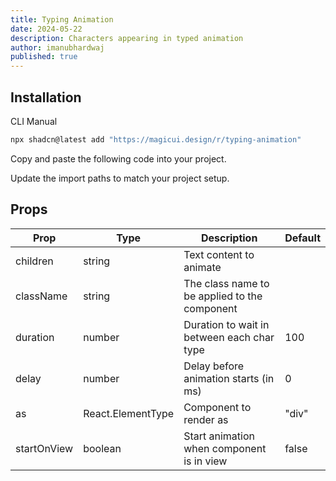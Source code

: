 ```yaml
---
title: Typing Animation
date: 2024-05-22
description: Characters appearing in typed animation
author: imanubhardwaj
published: true
---
```


<ComponentPreview name="typing-animation-demo" />

## Installation

<Tabs defaultValue="cli">

<TabsList>
  <TabsTrigger value="cli">CLI</TabsTrigger>
  <TabsTrigger value="manual">Manual</TabsTrigger>
</TabsList>
<TabsContent value="cli">

```bash
npx shadcn@latest add "https://magicui.design/r/typing-animation"
```

</TabsContent>

<TabsContent value="manual">

<Steps>

<Step>Copy and paste the following code into your project.</Step>

<ComponentSource name="typing-animation" />

<Step>Update the import paths to match your project setup.</Step>

</Steps>

</TabsContent>

</Tabs>

## Props

| Prop        | Type              | Description                                   | Default |
| ----------- | ----------------- | --------------------------------------------- | ------- |
| children    | string            | Text content to animate                       |         |
| className   | string            | The class name to be applied to the component |         |
| duration    | number            | Duration to wait in between each char type    | 100     |
| delay       | number            | Delay before animation starts (in ms)         | 0       |
| as          | React.ElementType | Component to render as                        | "div"   |
| startOnView | boolean           | Start animation when component is in view     | false   |
